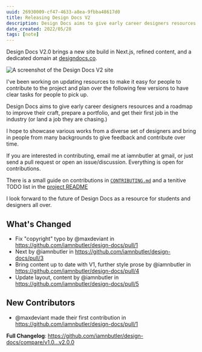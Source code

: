 ```yaml
---
uuid: 26930009-cf47-4633-a8ea-9fbba48617d0
title: Releasing Design Docs V2
description: Design Docs aims to give early career designers resources and a roadmap to improve their craft, prepare a portfolio, and get their first job in the industry.
date_created: 2022/05/28
tags: [note]
---
```


Design Docs V2.0 brings a new site build in Next.js, refined content, and a dedicated domain at [designdocs.co](https://www.designdocs.co/).

![A screenshot of the Design Docs V2 site](https://user-images.githubusercontent.com/1714999/176328180-bc4581da-d248-41e4-ac42-b590dbaa68bb.png)

I've been working on updating resources to make it easy for people to contribute to the project and plan over the following few versions to have clear tasks for people to pick up.

Design Docs aims to give early career designers resources and a roadmap to improve their craft, prepare a portfolio, and get their first job in the industry (or land a job they are chasing.)

I hope to showcase various works from a diverse set of designers and bring in people from many backgrounds to give feedback and contribute over time.

If you are interested in contributing, email me at iamnbutler at gmail, or just send a pull request or open an issue/discussion. Everything is open for contributions.

There is a small guide on contributions in [`CONTRIBUTING.md`](https://github.com/iamnbutler/design-docs/blob/v2.0.0/CONTRIBUTING.md) and a tenitive TODO list in the [project README](https://github.com/iamnbutler/design-docs/tree/v2.0.0#todo)

I look forward to the future of Design Docs as a resource for students and designers all over.

## What's Changed

- Fix "copyright" typo by @maxdeviant in https://github.com/iamnbutler/design-docs/pull/1
- Next by @iamnbutler in https://github.com/iamnbutler/design-docs/pull/3
- Bring content up to date with V1, further style prose by @iamnbutler in https://github.com/iamnbutler/design-docs/pull/4
- Update layout, content by @iamnbutler in https://github.com/iamnbutler/design-docs/pull/5

## New Contributors

- @maxdeviant made their first contribution in https://github.com/iamnbutler/design-docs/pull/1

**Full Changelog**: https://github.com/iamnbutler/design-docs/compare/v1.0...v2.0.0